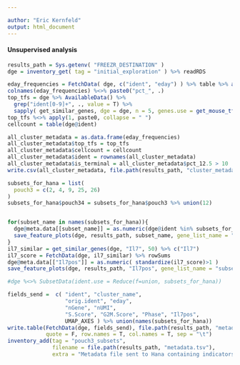 ```yaml
---

author: "Eric Kernfeld"
output: html_document
---
```



#### Unsupervised analysis

```r
results_path = Sys.getenv( "FREEZR_DESTINATION" )
dge = inventory_get( tag = "initial_exploration" ) %>% readRDS

eday_frequencies = FetchData( dge, c("ident", "eday") ) %>% table %>% apply(1, percentify) %>% round %>% t 
colnames(eday_frequencies) %<>% paste0("pct_", .)
top_tfs = dge %>% AvailableData() %>%
  grep("ident[0-9]+", ., value = T) %>% 
  sapply( get_similar_genes, dge = dge, n = 5, genes.use = get_mouse_tfs() ) %>% t
top_tfs %<>% apply(1, paste0, collapse = " ")
cellcount = table(dge@ident)

all_cluster_metadata = as.data.frame(eday_frequencies)
all_cluster_metadata$top_tfs = top_tfs
all_cluster_metadata$cellcount = cellcount
all_cluster_metadata$ident = rownames(all_cluster_metadata)
all_cluster_metadata$is_terminal = all_cluster_metadata$pct_12.5 > 10
write.csv(all_cluster_metadata, file.path(results_path, "cluster_metadata.csv"), row.names = F)

```

```r
subsets_for_hana = list(
  pouch3 = c(2, 4, 9, 25, 26) 
)
subsets_for_hana$pouch34 = subsets_for_hana$pouch3 %>% union(12)


for(subset_name in names(subsets_for_hana)){
  dge@meta.data[[subset_name]] = as.numeric(dge@ident %in% subsets_for_hana[[subset_name]])
  save_feature_plots(dge, results_path, subset_name, gene_list_name = "subsets_for_hana", axes = UMAP_AXES )
}
il7_similar = get_similar_genes(dge, "Il7", 50) %>% c("Il7")
il7_score = FetchData(dge, il7_similar) %>% rowSums
dge@meta.data[["Il7pos"]] = as.numeric( standardize(il7_score)>1 )
save_feature_plots(dge, results_path, "Il7pos", gene_list_name = "subsets_for_hana", axes = UMAP_AXES )

#dge %<>% SubsetData(ident.use = Reduce(f=union, subsets_for_hana))

fields_send =  c( "ident", "cluster_name",
                  "orig.ident", "eday", 
                  "nGene", "nUMI", 
                  "S.Score", "G2M.Score", "Phase", "Il7pos",
                  UMAP_AXES ) %>% union(names(subsets_for_hana))
write.table(FetchData(dge, fields_send), file.path(results_path, "metadata.tsv"), 
            quote = F, row.names = T, col.names = T, sep = "\t")
inventory_add(tag = "pouch3_subsets",
              filename = file.path(results_path, "metadata.tsv"),
              extra = "Metadata file sent to Hana containing indicators for pouch3, pouch34, and Il7-positive cells." )
```



